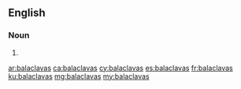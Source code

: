 ==English==

===Noun===
{{head|en|noun plural form}}

# {{plural of|balaclava|lang=en}}

[[ar:balaclavas]]
[[ca:balaclavas]]
[[cy:balaclavas]]
[[es:balaclavas]]
[[fr:balaclavas]]
[[ku:balaclavas]]
[[mg:balaclavas]]
[[my:balaclavas]]